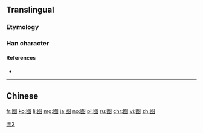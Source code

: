 ==Translingual==
{{ja-forms|[[図]]|图|[[圖]]}}

===Etymology===
{{Han simp|圖|f=啚|t=冬}}

===Han character===
{{Han char|rn=31|rad=囗|as=05|sn=8|four=|canj=田竹水卜 (WHEY)|ids=⿴[[囗]][[冬]]}}

====References====
* {{Han ref|kx=0218.041|hdz=10717.120|uh=56FE|ud=22270}}

----

==Chinese==
{{zh-see|圖}}

[[Category:CJKV characters simplified differently in Japan and China|圖2]]

[[fr:图]]
[[ko:图]]
[[li:图]]
[[mg:图]]
[[ja:图]]
[[no:图]]
[[pl:图]]
[[ru:图]]
[[chr:图]]
[[vi:图]]
[[zh:图]]